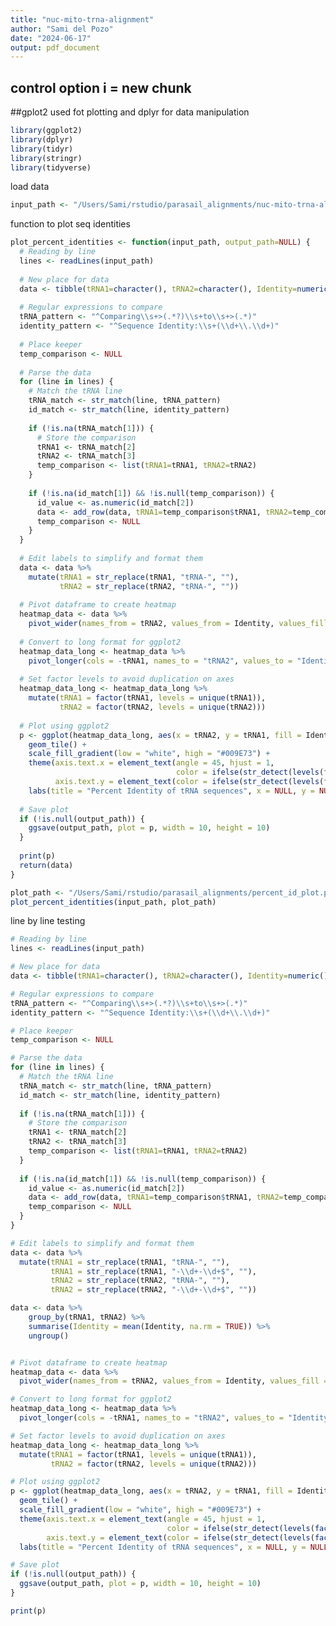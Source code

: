 ```yaml
---
title: "nuc-mito-trna-alignment"
author: "Sami del Pozo"
date: "2024-06-17"
output: pdf_document
---
```


## control option i = new chunk

##gplot2 used fot plotting and dplyr for data manipulation

```r
library(ggplot2)
library(dplyr)
library(tidyr)
library(stringr)
library(tidyverse)
```
load data
```r
input_path <- "/Users/Sami/rstudio/parasail_alignments/nuc-mito-trna-alignment.txt"

```

function to plot seq identities
```r
plot_percent_identities <- function(input_path, output_path=NULL) {
  # Reading by line
  lines <- readLines(input_path)
  
  # New place for data
  data <- tibble(tRNA1=character(), tRNA2=character(), Identity=numeric())
  
  # Regular expressions to compare
  tRNA_pattern <- "^Comparing\\s+>(.*?)\\s+to\\s+>(.*)"
  identity_pattern <- "^Sequence Identity:\\s+(\\d+\\.\\d+)"
  
  # Place keeper
  temp_comparison <- NULL
  
  # Parse the data
  for (line in lines) {
    # Match the tRNA line
    tRNA_match <- str_match(line, tRNA_pattern)
    id_match <- str_match(line, identity_pattern)
    
    if (!is.na(tRNA_match[1])) {
      # Store the comparison
      tRNA1 <- tRNA_match[2]
      tRNA2 <- tRNA_match[3]
      temp_comparison <- list(tRNA1=tRNA1, tRNA2=tRNA2)
    }
    
    if (!is.na(id_match[1]) && !is.null(temp_comparison)) {
      id_value <- as.numeric(id_match[2])
      data <- add_row(data, tRNA1=temp_comparison$tRNA1, tRNA2=temp_comparison$tRNA2, Identity=id_value)
      temp_comparison <- NULL
    }
  }
  
  # Edit labels to simplify and format them
  data <- data %>%
    mutate(tRNA1 = str_replace(tRNA1, "tRNA-", ""),
           tRNA2 = str_replace(tRNA2, "tRNA-", ""))
  
  # Pivot dataframe to create heatmap
  heatmap_data <- data %>%
    pivot_wider(names_from = tRNA2, values_from = Identity, values_fill = 0)
  
  # Convert to long format for ggplot2
  heatmap_data_long <- heatmap_data %>%
    pivot_longer(cols = -tRNA1, names_to = "tRNA2", values_to = "Identity")
  
  # Set factor levels to avoid duplication on axes
  heatmap_data_long <- heatmap_data_long %>%
    mutate(tRNA1 = factor(tRNA1, levels = unique(tRNA1)),
           tRNA2 = factor(tRNA2, levels = unique(tRNA2)))
  
  # Plot using ggplot2
  p <- ggplot(heatmap_data_long, aes(x = tRNA2, y = tRNA1, fill = Identity)) + 
    geom_tile() + 
    scale_fill_gradient(low = "white", high = "#009E73") +
    theme(axis.text.x = element_text(angle = 45, hjust = 1, 
                                     color = ifelse(str_detect(levels(factor(heatmap_data_long$tRNA2)), "mito-"), "red", "black")),
          axis.text.y = element_text(color = ifelse(str_detect(levels(factor(heatmap_data_long$tRNA1)), "mito-"), "red", "black"))) +
    labs(title = "Percent Identity of tRNA sequences", x = NULL, y = NULL)
  
  # Save plot
  if (!is.null(output_path)) {
    ggsave(output_path, plot = p, width = 10, height = 10)
  }
  
  print(p)
  return(data)
}

plot_path <- "/Users/Sami/rstudio/parasail_alignments/percent_id_plot.png"
plot_percent_identities(input_path, plot_path)
```


line by line testing
```r
# Reading by line
lines <- readLines(input_path)

# New place for data
data <- tibble(tRNA1=character(), tRNA2=character(), Identity=numeric())

# Regular expressions to compare
tRNA_pattern <- "^Comparing\\s+>(.*?)\\s+to\\s+>(.*)"
identity_pattern <- "^Sequence Identity:\\s+(\\d+\\.\\d+)"

# Place keeper
temp_comparison <- NULL

# Parse the data
for (line in lines) {
  # Match the tRNA line
  tRNA_match <- str_match(line, tRNA_pattern)
  id_match <- str_match(line, identity_pattern)
  
  if (!is.na(tRNA_match[1])) {
    # Store the comparison
    tRNA1 <- tRNA_match[2]
    tRNA2 <- tRNA_match[3]
    temp_comparison <- list(tRNA1=tRNA1, tRNA2=tRNA2)
  }
  
  if (!is.na(id_match[1]) && !is.null(temp_comparison)) {
    id_value <- as.numeric(id_match[2])
    data <- add_row(data, tRNA1=temp_comparison$tRNA1, tRNA2=temp_comparison$tRNA2, Identity=id_value)
    temp_comparison <- NULL
  }
}

# Edit labels to simplify and format them
data <- data %>%
  mutate(tRNA1 = str_replace(tRNA1, "tRNA-", ""),
         tRNA1 = str_replace(tRNA1, "-\\d+-\\d+$", ""),
         tRNA2 = str_replace(tRNA2, "tRNA-", ""),
         tRNA2 = str_replace(tRNA2, "-\\d+-\\d+$", ""))

data <- data %>%
    group_by(tRNA1, tRNA2) %>%
    summarise(Identity = mean(Identity, na.rm = TRUE)) %>%
    ungroup()


# Pivot dataframe to create heatmap
heatmap_data <- data %>%
  pivot_wider(names_from = tRNA2, values_from = Identity, values_fill = 0)

# Convert to long format for ggplot2
heatmap_data_long <- heatmap_data %>%
  pivot_longer(cols = -tRNA1, names_to = "tRNA2", values_to = "Identity")

# Set factor levels to avoid duplication on axes
heatmap_data_long <- heatmap_data_long %>%
  mutate(tRNA1 = factor(tRNA1, levels = unique(tRNA1)),
         tRNA2 = factor(tRNA2, levels = unique(tRNA2)))

# Plot using ggplot2
p <- ggplot(heatmap_data_long, aes(x = tRNA2, y = tRNA1, fill = Identity)) + 
  geom_tile() + 
  scale_fill_gradient(low = "white", high = "#009E73") +
  theme(axis.text.x = element_text(angle = 45, hjust = 1, 
                                   color = ifelse(str_detect(levels(factor(heatmap_data_long$tRNA2)), "mito-"), "red", "black")),
        axis.text.y = element_text(color = ifelse(str_detect(levels(factor(heatmap_data_long$tRNA1)), "mito-"), "red", "black"))) +
  labs(title = "Percent Identity of tRNA sequences", x = NULL, y = NULL)

# Save plot
if (!is.null(output_path)) {
  ggsave(output_path, plot = p, width = 10, height = 10)
}

print(p)

```

